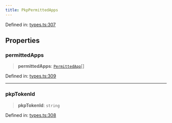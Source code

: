 ```yaml
---
title: PkpPermittedApps
---
```


Defined in: [types.ts:307](https://github.com/LIT-Protocol/Vincent/blob/1ec4d670031700c70e1e2ba1640f87d4b5f07fe8/packages/libs/contracts-sdk/src/types.ts#L307)

## Properties

### permittedApps

> **permittedApps**: [`PermittedApp`](./PermittedApp)[]

Defined in: [types.ts:309](https://github.com/LIT-Protocol/Vincent/blob/1ec4d670031700c70e1e2ba1640f87d4b5f07fe8/packages/libs/contracts-sdk/src/types.ts#L309)

***

### pkpTokenId

> **pkpTokenId**: `string`

Defined in: [types.ts:308](https://github.com/LIT-Protocol/Vincent/blob/1ec4d670031700c70e1e2ba1640f87d4b5f07fe8/packages/libs/contracts-sdk/src/types.ts#L308)
